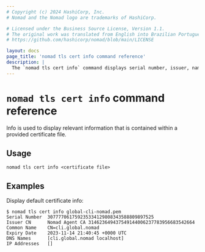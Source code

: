 ```yaml
---
# Copyright (c) 2024 HashiCorp, Inc.
# Nomad and the Nomad logo are trademarks of HashiCorp.

# Licensed under the Business Source License, Version 1.1.
# The original work was translated from English into Brazilian Portuguese.
# https://github.com/hashicorp/nomad/blob/main/LICENSE

layout: docs
page_title: 'nomad tls cert info command reference'
description: |
  The `nomad tls cert info` command displays serial number, issuer, name, expiration date, DNS names, and IP address from a specified certificate file.
---
```


# `nomad tls cert info` command reference

Info is used to display relevant information that is contained within a provided
certificate file.

## Usage

```plaintext
nomad tls cert info <certificate file>
```

## Examples

Display default certificate info:

```shell-session
$ nomad tls cert info global-cli-nomad.pem
Serial Number  307777061759235334129808343588809897525
Issuer CN      Nomad Agent CA 314623649437549144006237783956683542664
Common Name    CN=cli.global.nomad
Expiry Date    2023-11-14 21:40:45 +0000 UTC
DNS Names      [cli.global.nomad localhost]
IP Addresses   []
```
